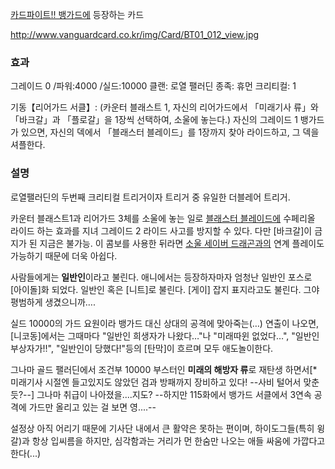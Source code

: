[[카드파이트!! 뱅가드]]에 등장하는 카드

http://www.vanguardcard.co.kr/img/Card/BT01_012_view.jpg

=== 효과 ===
그레이드 0 /파워:4000 /실드:10000
클랜: 로열 팰러딘
종족: 휴먼
크리티컬: 1

기동【리어가드 서클】: (카운터 블래스트 1, 자신의 리어가드에서 「미래기사 류」와 「바크갈」과 「플로갈」을 1장씩 선택하여, 소울에 놓는다.) 자신의 그레이드 1 뱅가드가 있으면, 자신의 덱에서 「블래스터 블레이드」를 1장까지 찾아 라이드하고, 그 덱을  셔플한다.
=== 설명 ===
로열팰러딘의 두번째 크리티컬 트리거이자 트리거 중 유일한 더블레어 트리거.

카운터 블래스트1과 리어가드 3체를 소울에 놓는 일로 [[블래스터 블레이드]]에 수페리올 라이드 하는 효과를 지녀 그레이드 2 라이드 사고를 방지할 수 있다. 다만 [바크갈]이 금지가 된 지금은 불가능. 이 콤보를 사용한 뒤라면 [[소울 세이버 드래곤]]과의 연계 플레이도 가능하기 때문에 더욱 아쉽다.

사람들에게는 '''일반인'''이라고 불린다. 애니에서는 등장하자마자 엄청난 일반인 포스로 [아이돌]화 되었다. 일반인 혹은 [니트]로 불린다. [게이] 잡지 표지라고도 불린다. 그야 평범하게 생겼으니까….

실드 10000의 가드 요원이라 뱅가드 대신 상대의 공격에 맞아죽는(…) 연출이 나오면, [니코동]에서는 그때마다 "일반인 희생자가 나왔다…"나 "미래따윈 없었다…", "일반인 부상자가!!", "일반인이 당했다!"등의 [탄막]이 흐르며 모두 애도놀이한다.

그나마 골드 팰러딘에서 조건부 10000 부스터인 '''미래의 해방자 류'''로 재탄생 하면서[* 미래기사 시절엔 들고있지도 않았던 검과 방패까지 장비하고 있다! --사비 털어서 맞춘듯?--] 그나마 취급이 나아졌을....지도? --하지만 115화에서 뱅가드 서클에서 3연속 공격에 가드만 올리고 있는 걸 보면 영....--

설정상 아직 어리기 때문에 기사단 내에서 큰 활약은 못하는 편이며, 하이도그들(특히 윙갈)과 항상 입씨름을 하지만, 심각함과는 거리가 먼 한숨만 나오는 애들 싸움에 가깝다고 한다(...)
